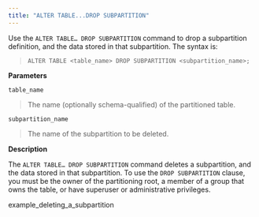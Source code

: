 ```yaml
---
title: "ALTER TABLE...DROP SUBPARTITION"
---
```


Use the `ALTER TABLE… DROP SUBPARTITION` command to drop a subpartition definition, and the data stored in that subpartition. The syntax is:

> `ALTER TABLE <table_name> DROP SUBPARTITION <subpartition_name>;`

**Parameters**

`table_name`

> The name (optionally schema-qualified) of the partitioned table.

`subpartition_name`

> The name of the subpartition to be deleted.

**Description**

The `ALTER TABLE… DROP SUBPARTITION` command deletes a subpartition, and the data stored in that subpartition. To use the `DROP SUBPARTITION` clause, you must be the owner of the partitioning root, a member of a group that owns the table, or have superuser or administrative privileges.

<div class="toctree" data-maxdepth="3">

example_deleting_a_subpartition

</div>
